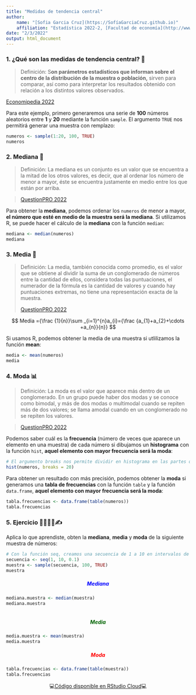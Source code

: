 ```yaml
---
title: "Medidas de tendencia central"
author:
    name: "[Sofia Garcia Cruz](https://SofíaGarciaCruz.github.io)"
    affiliation: "Estadística 2022-2, [Facultad de economía](http://www.economia.unam.mx/)"
date: "2/3/2022"
output: html_document
---
```


### 1. ¿Qué son las medidas de tendencia central? 🤔 {style="text-align: justify;"}

> Definición: S**on parámetros estadísticos que informan sobre el centro de la distribución de la muestra o población,** sirven para comparar, así como para interpretar los resultados obtenido con relación a los distintos valores observados.

[Economipedia 2022](https://economipedia.com/definiciones/medidas-de-tendencia-central.html)

Para este ejemplo, primero generaremos una serie de **100** números aleatorios entre **1** y **20** mediante la función `sample`. El argumento `TRUE` nos permitirá generar una muestra con remplazo:

```r
numeros <- sample(1:20, 100, TRUE)
numeros
```

### 2. Mediana 📍 {style="text-align: justify;"}

> Definición: La mediana es un conjunto es un valor que se encuentra a la mitad de los otros valores, es decir, que al ordenar los número de menor a mayor, éste se encuentra justamente en medio entre los que están por arriba.

> [QuestionPRO 2022](https://www.questionpro.com/blog/es/la-media-la-mediana-y-la-moda/)

Para obtener la **mediana**, podemos ordenar los `numeros` de menor a mayor, **el número que esté en medio de la muestra será la mediana**. Si utilizamos R, se puede hacer el cálculo de la **mediana** con la función `median`:

```r
mediana <- median(numeros)
mediana
```

### 3. Media 🧮 {style="text-align: justify;"}

> Definición: La media, también conocida como promedio, es el valor que se obtiene al dividir la suma de un conglomerado de números entre la cantidad de ellos, considera todas las puntuaciones, el numerador de la fórmula es la cantidad de valores y cuando hay puntuaciones extremas, no tiene una representación exacta de la muestra.
>
> [QuestionPRO 2022](https://www.questionpro.com/blog/es/la-media-la-mediana-y-la-moda/)

<center>

$$ Media ={\frac {1}{n}}\sum _{i=1}^{n}a_{i}={\frac {a_{1}+a_{2}+\cdots +a_{n}}{n}} $$

</center>

Si usamos R, podemos obtener la media de una muestra si utlilizamos la función **mean**:

```r
media <- mean(numeros)
media
```

### 4. Moda 📊 {style="text-align: justify;"}

> Definición: La moda es el valor que aparece más dentro de un conglomerado. En un grupo puede haber dos modas y se conoce como bimodal, y más de dos modas o multimodal cuando se repiten más de dos valores; se llama amodal cuando en un conglomerado no se repiten los valores.

> [QuestionPRO 2022](https://www.questionpro.com/blog/es/la-media-la-mediana-y-la-moda/)

Podemos saber cuál es la **frecuencia** (número de veces que aparece un elemento en una muestra) de cada número si dibujamos un **histograma** con la función `hist`, **aquel elemento con mayor frecuencia será la moda**:

```r
# El argumento breaks nos permite dividir en histograma en las partes que queramos
hist(numeros, breaks = 20)
```

Para obtener un resultado con más precisión, podemos obtener la **moda** si generamos una **tabla de frecuencias** con la función `table` y la función `data.frame`, **aquel elemento con mayor frecuencia será la moda**:

```r
tabla.frecuencias <- data.frame(table(numeros))
tabla.frecuencias
```

### 5. Ejercicio 👩‍💻👨‍💻✍ {style="text-align: justify;"}

Aplica lo que aprendiste, obten la **mediana**, **media** y **moda** de la siguiente muestra de números:

```r
# Con la función seq, creamos una secuencia de 1 a 10 en intervalos de 0.1 en 0.1
secuencia <- seq(1, 10, 0.1)
muestra <- sample(secuencia, 100, TRUE)
muestra
```

##### Mediana {style="text-align: center; color: blue;"}

```r
mediana.muestra <- median(muestra)
mediana.muestra
  
```

##### Media {style="text-align: center; color: darkgreen;"}

```r
media.muestra <- mean(muestra)
media.muestra
```

##### Moda {style="text-align: center; color: red;"}

```r
tabla.frecuencias <- data.frame(table(muestra))
tabla.frecuencias
```

<center>

💻[Código disponible en RStudio Cloud](https://rstudio.cloud/project/3671022 "👩‍💻 Disponible en RStudio Cloud 👨‍💻")💻

</center>

</center>
